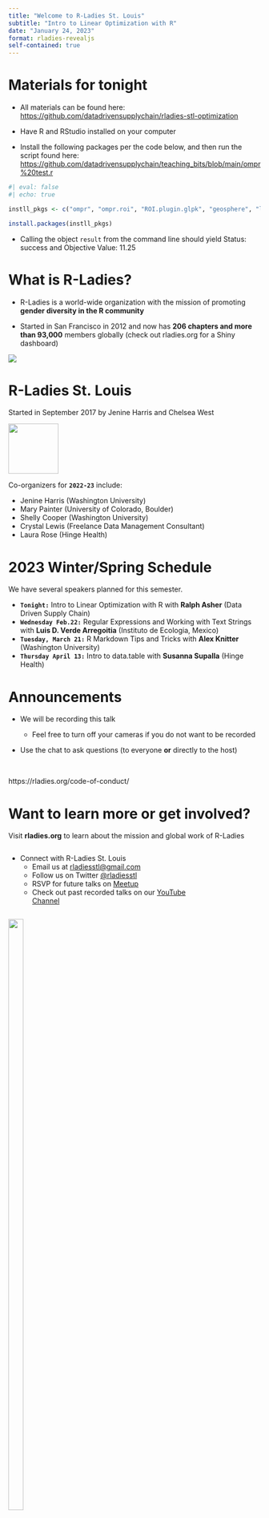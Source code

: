 ---
title: "Welcome to R-Ladies St. Louis"
subtitle: "Intro to Linear Optimization with R"
date: "January 24, 2023"
format: rladies-revealjs
self-contained: true
---

# Materials for tonight

-   All materials can be found here: <https://github.com/datadrivensupplychain/rladies-stl-optimization>

-   Have R and RStudio installed on your computer

-   Install the following packages per the code below, and then run the script found here: <https://github.com/datadrivensupplychain/teaching_bits/blob/main/ompr%20test.r>

```{r}
#| eval: false
#| echo: true

instll_pkgs <- c("ompr", "ompr.roi", "ROI.plugin.glpk", "geosphere", "leaflet", "leaflet.minicharts", "maps", "measurements")

install.packages(instll_pkgs)

```
- Calling the object `result` from the command line should yield Status: success and Objective Value: 11.25

# What is R-Ladies? {.smaller}

-   R-Ladies is a world-wide organization with the mission of promoting **gender diversity in the R community**

-   Started in San Francisco in 2012 and now has **206 chapters and more than 93,000** members globally (check out rladies.org for a Shiny dashboard)

![](img/rladies2022.jpg){fig-align="center"}

# R-Ladies St. Louis

Started in September 2017 by Jenine Harris and Chelsea West

![](img/mermaid-diagram.PNG){width="100" fig-align="center"}

Co-organizers for **`2022-23`** include:

-   Jenine Harris (Washington University)\
-   Mary Painter (University of Colorado, Boulder)\
-   Shelly Cooper (Washington University)\
-   Crystal Lewis (Freelance Data Management Consultant)\
-   Laura Rose (Hinge Health)

# 2023 Winter/Spring Schedule

We have several speakers planned for this semester.

-   **`Tonight:`** Intro to Linear Optimization with R with **Ralph Asher** (Data Driven Supply Chain)
-   **`Wednesday Feb.22:`** Regular Expressions and Working with Text Strings with **Luis D. Verde Arregoitia** (Instituto de Ecologia, Mexico)
-   **`Tuesday, March 21:`** R Markdown Tips and Tricks with **Alex Knitter** (Washington University)
-   **`Thursday April 13:`** Intro to data.table with **Susanna Supalla** (Hinge Health)


# Announcements

-   We will be recording this talk

    -   Feel free to turn off your cameras if you do not want to be recorded

-   Use the chat to ask questions (to everyone **or** directly to the host)

<br>

::: announce
https://rladies.org/code-of-conduct/
:::

# Want to learn more or get involved?

Visit **rladies.org** to learn about the mission and global work of R-Ladies

::: {layout-ncol="2"}
::: {.column width="80%"}
-   Connect with R-Ladies St. Louis
    -   Email us at [rladiesstl\@gmail.com](mailto:rladiesstl@gmail.com)
    -   Follow us on Twitter [\@rladiesstl](https://twitter.com/RLadiesSTL)
    -   RSVP for future talks on [Meetup](https://www.meetup.com/R-Ladies-St-Louis/)
    -   Check out past recorded talks on our [YouTube Channel](https://www.youtube.com/channel/UCQ7DcXWJm3es06U7lGmBDkw/featured)
:::

::: {.column width="20%"}
![](https://media.giphy.com/media/3o7abBphHJngINCHio/giphy.gif){width="55%"}
:::
:::

# About tonight's speaker

- Ralph is the founder of Data Driven Supply Chain, LLC, a Minnesota-based consultancy that applies data science and AI methods, including linear optimization, to evaluate, design, and optimize clients' supply chains.
- Prior to founding Data Driven Supply Chain, he worked as an Operations Research Scientist at Target, designing e-commerce supply chain networks, and at General Mills, designing warehousing networks.
- He can be reached at [ralph\@datadrivensupplychain.com](mailto:ralph@datadrivensupplychain.com)
